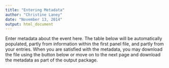 ```yaml
---
title: "Entering Metadata"
author: "Christine Laney"
date: "November 13, 2014"
output: html_document
---
```


Enter metadata about the event here. The table below will be automatically populated, partly from information within the first panel file, and partly from your entries. When you are satisfied with the metadata, you may download the file using the button below or move on to the next page and download the metadata as part of the output package.
